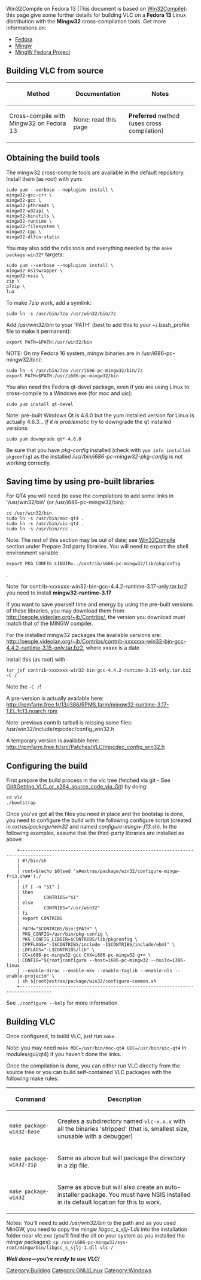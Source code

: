 Win32Compile on Fedora 13 (This document is based on [[Win32Compile]]): this page give some further details for building VLC on a '''Fedora 13''' Linux distribution with the '''Mingw32''' cross-compilation tools.
Get more informations on:
* [http://fedoraproject.org/ Fedora]
* [http://www.mingw.org/ Mingw]
* [http://fedoraproject.org/wiki/SIGs/MinGW MingW Fedora Project]

== Building VLC from source ==

{| class="wikitable"
|-
! Method 
! Documentation 
! Notes
|-
| Cross-compile with Mingw32 on Fedora 13
| 
None: read this page
| 
'''Preferred''' method (uses cross compilation)
|}

== Obtaining the build tools  ==

The mingw32 cross-compile tools are available in the default repository. Install them (as root) with yum:
<pre>
sudo yum --verbose --noplugins install \
mingw32-gcc-c++ \
mingw32-gcc \
mingw32-pthreads \
mingw32-w32api \
mingw32-binutils \
mingw32-runtime \
mingw32-filesystem \
mingw32-cpp \
mingw32-dlfcn-static
</pre>

You may also add the ndis tools and everything needed by the <code>make package-win32*</code> targets:
<pre>
sudo yum --verbose --noplugins install \
mingw32-nsiswrapper \
mingw32-nsis \
zip \
p7zip \ 
lua
</pre>

To make 7zip work, add a symlink:
<pre>
sudo ln -s /usr/bin/7za /usr/win32/bin/7z
</pre>

Add ''/usr/win32/bin'' to your 'PATH' (best to add this to your ~/.bash_profile file to make it permanent):
<pre>
export PATH=$PATH:/usr/win32/bin
</pre>

NOTE: On my Fedora 16 system, mingw binaries are in /usr/i686-pc-mingw32/bin/:
<pre>
sudo ln -s /usr/bin/7za /usr/i686-pc-mingw32/bin/7z
export PATH=$PATH:/usr/i686-pc-mingw32/bin
</pre>

You also need the Fedora qt-devel package, even if you are using Linux to cross-compile to a Windows exe (for moc and uic):
<pre>
sudo yum install qt-devel
</pre>

Note: pre-built Windows Qt is 4.6.0 but the yum installed version for Linux is actually 4.6.3...
''If it is problematic'' try to downgrade the qt installed versions:

<pre>
sudo yum downgrade qt*-4.6.0
</pre>

Be sure that you have ''pkg-config'' installed (check with <code>yum info installed pkgconfig</code>) as the installed ''/usr/bin/i686-pc-mingw32-pkg-config'' is not working correctly.

== Saving time by using pre-built libraries ==

For QT4 you will need (to ease the compilation) to add some links in '/usr/win32/bin' (or /usr/i686-pc-mingw32/bin):
<pre>cd /usr/win32/bin
sudo ln -s /usr/bin/moc-qt4 .
sudo ln -s /usr/bin/uic-qt4 .
sudo ln -s /usr/bin/rcc .</pre>

Note: The rest of this section may be out of date; see [[Win32Compile]] section under Prepare 3rd party libraries. You will need to export the shell environment variable <pre>export PKG_CONFIG_LIBDIR=../contrib/i686-pc-mingw32/lib/pkgconfig</pre>.

Note: for contrib-xxxxxxx-win32-bin-gcc-4.4.2-runtime-3.17-only.tar.bz2 you need to install '''mingw32-runtime-3.17'''

If you want to save yourself time and energy by using the pre-built versions of these libraries, you may download them from http://people.videolan.org/~jb/Contribs/, the version you download must match that of the MINGW compiler.

For the installed mingw32 packages the available versions are:
http://people.videolan.org/~jb/Contribs/contrib-xxxxxxx-win32-bin-gcc-4.4.2-runtime-3.15-only.tar.bz2, where xxxxx is a date

Install this (as root) with:

<code>tar jxf contrib-xxxxxxx-win32-bin-gcc-4.4.2-runtime-3.15-only.tar.bz2 -C /</code>

Note the <code>-C /</code>!

A pre-version is actually available here: http://rpmfarm.free.fr/13/i386/RPMS.farm/mingw32-runtime-3.17-1.EL.fc13.noarch.rpm

Note: previous contrib tarball is missing some files:
/usr/win32/include/mpcdec/config_win32.h

A temporary version is available here: http://rpmfarm.free.fr/src/Patches/VLC/mpcdec_config_win32.h

== Configuring the build ==

First prepare the build process in the vlc tree (fetched via git - See [[Git#Getting_VLC_or_x264_source_code_via_Git]]) by doing:
<pre>
cd vlc
./bootstrap
</pre>

Once you've got all the files you need in place and the bootstap is done, you need to configure the build with the following configure script (created in ''extras/package/win32'' and named ''configure-mingw-f13.sh''). In the following examples, assume that the third-party libraries are installed as above:
<pre>
	+----------------------------------------------------------------------------------
	| #!/bin/sh
	| 
	| root=$(echo $0|sed 's#extras/package/win32/configure-mingw-fr13.sh##')./
	| 
	| if [ -n "$1" ]
	| then
	|         CONTRIBS="$1"
	| else
	|         CONTRIBS="/usr/win32"
	| fi
	| export CONTRIBS
	| 
	| PATH="$CONTRIBS/bin:$PATH" \
	| PKG_CONFIG=/usr/bin/pkg-config \
	| PKG_CONFIG_LIBDIR=$CONTRIBS/lib/pkgconfig \
	| CPPFLAGS="-I$CONTRIBS/include -I$CONTRIBS/include/ebml" \
	| LDFLAGS="-L$CONTRIBS/lib" \
	| CC=i686-pc-mingw32-gcc CXX=i686-pc-mingw32-g++ \
	| CONFIG="${root}configure --host=i686-pc-mingw32 --build=i386-linux
 	| --enable-dirac --enable-mkv --enable-taglib --enable-nls --enable-projectm" \
	| sh ${root}extras/package/win32/configure-common.sh
	+----------------------------------------------------------------------------------
</pre>

See <code>./configure --help</code> for more information.

== Building VLC ==

Once configured, to build VLC, just run <code>make</code>.

Note: 
you may need <code>make MOC=/usr/bin/moc-qt4 UIC=/usr/bin/uic-qt4</code> in modules/gui/qt4) if you haven't done the links.

Once the compilation is done, you can either run VLC directly from the source tree or you can build self-contained VLC packages with the following make rules:
{| class="wikitable"
|-
! Command 
! Description
|-
| <code>make package-win32-base</code> 
| Creates a subdirectory named <code>vlc-x.x.x</code> with all the binaries 'stripped' (that is, smallest size, unusable with a debugger)
|-
| <code>make package-win32-zip</code> 
| Same as above but will package the directory in a zip file.
|-
| <code>make package-win32</code> 
| Same as above but will also create an auto-installer package. You must have NSIS installed in its default location for this to work.
|}


Notes:
You'll need to add ''/usr/win32/bin'' to the path and as you used MinGW, you need to copy the mingw ''libgcc_s_sjlj-1.dll'' into the installation folder near ''vlc.exe'' (you'll find the dll on your system as you installed the mingw packages):
<code>cp /usr/i686-pc-mingw32/sys-root/mingw/bin/libgcc_s_sjlj-1.dll vlc-<current_version>/</code>

'''''Well done—you're ready to use VLC!'''''

[[Category:Building]]
[[Category:GNU/Linux]]
[[Category:Windows]]